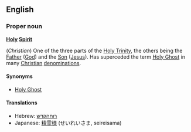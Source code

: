 ==English==
===Proper noun===
'''[[Holy]] [[Spirit]]'''

(''Christian'') One of the three parts of the [[Holy Trinity]], the others being the [[Father]] ([[God]]) and the [[Son]] ([[Jesus]]). Has superceded the term [[Holy Ghost]] in many [[Christian]] [[denomination]]s.

====Synonyms====
*[[Holy Ghost]]

====Translations====
*Hebrew: [[רוחהקדש]]
*Japanese: [[精霊様]] (せいれいさま, seireisama)